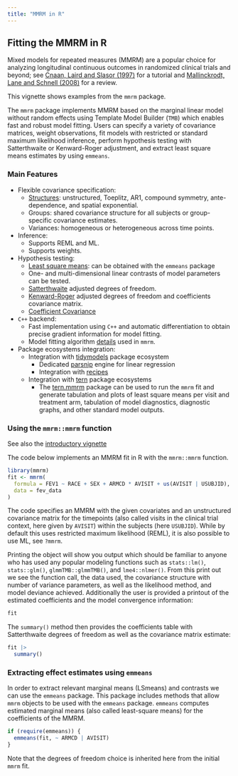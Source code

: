 ```yaml
---
title: "MMRM in R"
---
```


## Fitting the MMRM in R

Mixed models for repeated measures (MMRM) are a popular
choice for analyzing longitudinal continuous outcomes in randomized
clinical trials and beyond; see
[Cnaan, Laird and Slasor (1997)](https://doi.org/10.1002/(SICI)1097-0258(19971030)16:20<2349::AID-SIM667>3.0.CO;2-E)
for a tutorial and
[Mallinckrodt, Lane and Schnell (2008)](https://doi.org/10.1177/009286150804200402)
for a review. 

This vignette shows examples from the `mmrm` package.

The `mmrm` package implements MMRM based on the marginal linear model without 
random effects using Template Model Builder (`TMB`) which enables fast and 
robust model fitting. Users can specify a variety of covariance matrices, weight
observations, fit models with restricted or standard maximum
likelihood inference, perform hypothesis testing with Satterthwaite
or Kenward-Roger adjustment, and extract least
square means estimates by using `emmeans`.

### Main Features

* Flexible covariance specification:
  * [Structures](https://openpharma.github.io/mmrm/main/articles/covariance.html): unstructured, Toeplitz, AR1, compound symmetry, ante-dependence, and spatial exponential.
  * Groups: shared covariance structure for all subjects or group-specific
covariance estimates.
  * Variances: homogeneous or heterogeneous across time points.
* Inference:
  * Supports REML and ML.
  * Supports weights.
* Hypothesis testing:
  * [Least square means](https://openpharma.github.io/mmrm/main/reference/emmeans_support.html):
    can be obtained with the `emmeans` package
  * One- and multi-dimensional linear contrasts of model parameters can be tested.
  * [Satterthwaite](https://openpharma.github.io/mmrm/main/articles/satterthwaite.html)
    adjusted degrees of freedom.
  * [Kenward-Roger](https://openpharma.github.io/mmrm/main/articles/kenward.html)
    adjusted degrees of freedom and coefficients covariance matrix.
  * [Coefficient Covariance](https://openpharma.github.io/mmrm/main/articles/coef_vcov.html)
* `C++` backend:
  * Fast implementation using `C++` and automatic differentiation to
    obtain precise gradient information for model fitting.
  * Model fitting algorithm [details](https://openpharma.github.io/mmrm/main/articles/algorithm.html) used in `mmrm`.
* Package ecosystems integration:
  * Integration with [tidymodels](https://www.tidymodels.org/) package ecosystem
    * Dedicated [parsnip](https://parsnip.tidymodels.org/) engine for linear regression
    * Integration with [recipes](https://recipes.tidymodels.org/)
  * Integration with [tern](https://insightsengineering.github.io/tern/) package ecosystems
    * The [tern.mmrm](https://insightsengineering.github.io/tern.mmrm/) package can be used to run the `mmrm` fit and generate tabulation and plots of least square means per visit and treatment arm, tabulation of model diagnostics, diagnostic graphs, and other standard model outputs.

### Using the `mmrm::mmrm` function

See also the [introductory vignette](https://openpharma.github.io/mmrm/main/articles/introduction.html)

The code below implements an MMRM fit in R with the `mmrm::mmrm` function.

```r
library(mmrm)
fit <- mmrm(
  formula = FEV1 ~ RACE + SEX + ARMCD * AVISIT + us(AVISIT | USUBJID),
  data = fev_data
)
```

The code specifies an MMRM with the given covariates and an unstructured covariance
matrix for the timepoints (also called visits in the clinical trial context, here
given by `AVISIT`) within the subjects (here `USUBJID`). While by default this uses
restricted maximum likelihood (REML), it is also possible to use ML, see `?mmrm`.

Printing the object will show you output which should be familiar to anyone who
has used any popular modeling functions such as `stats::lm()`, `stats::glm()`,
`glmmTMB::glmmTMB()`, and `lme4::nlmer()`. From this print out we see the function call,
the data used, the covariance structure with number of variance parameters, as well
as the likelihood method, and model deviance achieved. Additionally the user is
provided a printout of the estimated coefficients and the model convergence information:

```r
fit
```

The `summary()` method then provides the coefficients table with Satterthwaite
degrees of freedom as well as the covariance matrix estimate:

```r
fit |>
  summary()
```


### Extracting effect estimates using `emmeans`

In order to extract relevant marginal means (LSmeans) and contrasts we can use the `emmeans` package. 
This package includes methods that allow `mmrm` objects to be used with the
`emmeans` package. `emmeans` computes estimated marginal means (also called
least-square means) for the coefficients of the MMRM.

```r
if (require(emmeans)) {
  emmeans(fit, ~ ARMCD | AVISIT)
}
```

Note that the degrees of freedom choice is inherited here from the initial `mmrm`
fit.
